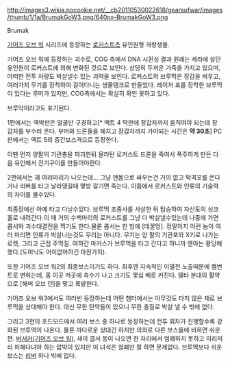 http://images3.wikia.nocookie.net/__cb20110530022618/gearsofwar/images/thumb/1/1a/BrumakGoW3.png/640px-BrumakGoW3.png

Brumak

[[기어즈 오브 워]] 시리즈에 등장하는 [[로커스트]]측 유인원형 개량생물.

기어즈 오브 워에 등장하는 괴수로, COG 측에서 DNA 시퀸싱 결과 원래는 세라에 살던 유인원이 로커스트에 의해 변화된 것으로 보인다. 상당히 두꺼운 가죽을 가지고 있으며, 어떠한 전투 차량도 박살낼수 있는 괴력을 보인다. 로커스트의 브루막은 장갑을 씌우고, 여러가지 무기를 장착하여 걸어다니는 생물탱크로 만들었다. 레이저 포를 장착한 브루막이 있다는 루머가 있지만, COG측에서는 확실히 확인 못하고 있다.

브루막이라고도 표기된다.

1편에서는 엑박판은 얼굴만 구경하고[* 액트 4 막판에 장갑차까지 움직여야 되는데 장갑차를 부수러 온다. 부머와 드론들을 헤치고 장갑차까지 가야되는 시간은 '''약 30초'''] PC판에서는 액트 5의 중간보스격으로 등장한다.

이땐 먼저 양팔의 기관총을 파괴한뒤 올라탄 로커스트 드론을 죽여서 폭주하게 만든 다음 유인해서 전기구이를 만들어야한다.

2편에서는 꽤 여러마리가 나오는데… 그냥 맨몸으로 싸우는건 거의 없고 박격포를 쓴다거나 리버를 타고 날라댕길때 몇방 갈기면 죽는다. 이쯤에서 로커스트와 인류의 기술력의 차이를 볼수있다.

최종장에선 아예 타고 다닐수있다. 브루먹 조종사를 사살한 뒤 탑승하여 자신토의 싱크홀로 내려간다.이 때 거의 수백마리의 로커스트를 그냥 다 박살낼수있는데 나중에 가면 콥서와 괴수대결전을 찍기도 한다.물론 콥서는 한 방에 [데꿀멍]. 정말이지 이런 놈이 여러 마리면 인류가 박살나는것도 무리는 아니다. 무기는 양 팔의 기관포와 X키로 나가는 로켓, 그리고 근접 주먹질. 여하간 마커스가 브루먹을 타고 간다고 하니까 엔야는 황당해했다.(도미닉도 어이없어하긴 마찬가지).

또한 기어즈 오브 워2의 최종보스이기도 하다. 최후엔 지속적인 이멀전 노출때문에 렘번트로 변하는데, 몸 이곳 저곳에 촉수가 나고 크기도 몇십 배로 커진다. 델타 분대의 활약으로 [해머 오브 던]을 맞고 폭발한다.

기어즈 오브 워3에서도 여러번 등장하는데 어떤 챕터에서는 아무것도 타지 않은 채로 브루먹을 상대해야 한다. 대신 무한 탄약들이 있으니 무한 총질로 박살 낼 수 밖에 없다.

그리고 3편의 호드모드에서 여러 보스 중 하나로 등장하는데 전투 회차가 진행할수록 강화된 브루먹이 나온다. 물론 까다로운 상대긴 하지만 의외로 다른 보스들에 비하면 쉬운 편. [[버서커(기어즈 오브 워)]], 새끼 콥서 등이 나오면 한 자리에서 엄폐하지 못하고 이리저리 피해다녀야 하는 압박이 있지만 이 녀석은 엄폐만 잘 하면 문제없다. 브루먹보다 쉬운 보스는 [[리버]] 하나 밖에 없다.
